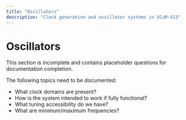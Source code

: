 ```yaml
---
title: "Oscillators"
description: "Clock generation and oscillator systems in SCuM-V23"
---
```



# Oscillators

<Callout type="warning">
This section is incomplete and contains placeholder questions for documentation completion.
</Callout>

The following topics need to be documented:

- What clock domains are present?
- How is the system intended to work if fully functional?
- What tuning accessibility do we have?
- What are minimum/maximum frequencies?